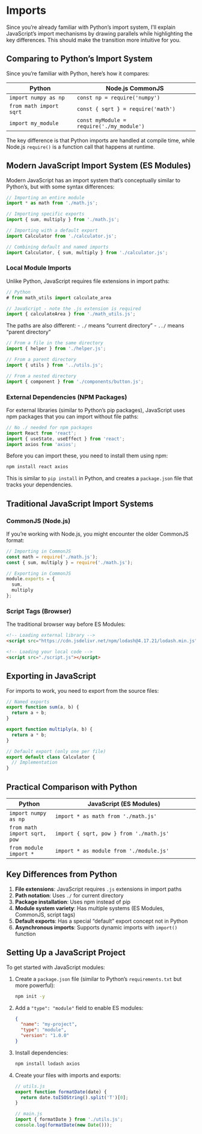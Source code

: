 # Imports

Since you're already familiar with Python's import system, I'll explain JavaScript's import mechanisms by drawing parallels while highlighting the key differences. This should make the transition more intuitive for you.

## Comparing to Python's Import System

Since you're familiar with Python, here's how it compares:

| Python | Node.js CommonJS |
|--------|------------------|
| `import numpy as np` | `const np = require('numpy')` |
| `from math import sqrt` | `const { sqrt } = require('math')` |
| `import my_module` | `const myModule = require('./my_module')` |

The key difference is that Python imports are handled at compile time, while Node.js `require()` is a function call that happens at runtime.


## Modern JavaScript Import System (ES Modules)

Modern JavaScript has an import system that's conceptually similar to Python's, but with some syntax differences:

```javascript
// Importing an entire module
import * as math from './math.js';

// Importing specific exports
import { sum, multiply } from './math.js';

// Importing with a default export
import Calculator from './calculator.js';

// Combining default and named imports
import Calculator, { sum, multiply } from './calculator.js';
```

### Local Module Imports

Unlike Python, JavaScript requires file extensions in import paths:

```javascript
// Python
# from math_utils import calculate_area

// JavaScript - note the .js extension is required
import { calculateArea } from './math_utils.js';
```

The paths are also different:
- `./` means "current directory" 
- `../` means "parent directory"

```javascript
// From a file in the same directory
import { helper } from './helper.js';

// From a parent directory
import { utils } from '../utils.js';

// From a nested directory
import { component } from './components/button.js';
```

### External Dependencies (NPM Packages)

For external libraries (similar to Python's pip packages), JavaScript uses npm packages that you can import without file paths:

```javascript
// No ./ needed for npm packages
import React from 'react';
import { useState, useEffect } from 'react';
import axios from 'axios';
```

Before you can import these, you need to install them using npm:

```bash
npm install react axios
```

This is similar to `pip install` in Python, and creates a `package.json` file that tracks your dependencies.

## Traditional JavaScript Import Systems

### CommonJS (Node.js)

If you're working with Node.js, you might encounter the older CommonJS format:

```javascript
// Importing in CommonJS
const math = require('./math.js');
const { sum, multiply } = require('./math.js');

// Exporting in CommonJS
module.exports = {
  sum,
  multiply
};
```

### Script Tags (Browser)

The traditional browser way before ES Modules:

```html
<!-- Loading external library -->
<script src="https://cdn.jsdelivr.net/npm/lodash@4.17.21/lodash.min.js"></script>

<!-- Loading your local code -->
<script src="./script.js"></script>
```

## Exporting in JavaScript

For imports to work, you need to export from the source files:

```javascript
// Named exports
export function sum(a, b) {
  return a + b;
}

export function multiply(a, b) {
  return a * b;
}

// Default export (only one per file)
export default class Calculator {
  // Implementation
}
```

## Practical Comparison with Python

| Python | JavaScript (ES Modules) |
|--------|-------------------------|
| `import numpy as np` | `import * as math from './math.js'` |
| `from math import sqrt, pow` | `import { sqrt, pow } from './math.js'` |
| `from module import *` | `import * as module from './module.js'` |

## Key Differences from Python

1. **File extensions**: JavaScript requires `.js` extensions in import paths
2. **Path notation**: Uses `./` for current directory
3. **Package installation**: Uses npm instead of pip
4. **Module system variety**: Has multiple systems (ES Modules, CommonJS, script tags)
5. **Default exports**: Has a special "default" export concept not in Python
6. **Asynchronous imports**: Supports dynamic imports with `import()` function

## Setting Up a JavaScript Project

To get started with JavaScript modules:

1. Create a `package.json` file (similar to Python's `requirements.txt` but more powerful):
   ```bash
   npm init -y
   ```

2. Add a `"type": "module"` field to enable ES modules:
   ```json
   {
     "name": "my-project",
     "type": "module",
     "version": "1.0.0"
   }
   ```

3. Install dependencies:
   ```bash
   npm install lodash axios
   ```

4. Create your files with imports and exports:
   ```javascript
   // utils.js
   export function formatDate(date) {
     return date.toISOString().split('T')[0];
   }

   // main.js
   import { formatDate } from './utils.js';
   console.log(formatDate(new Date()));
   ```


